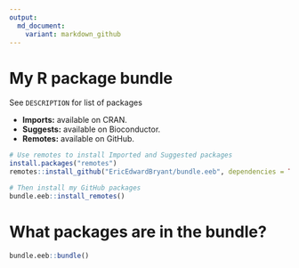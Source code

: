 ```yaml
---
output:
  md_document:
    variant: markdown_github
---
```


# My R package bundle

See `DESCRIPTION` for list of packages

- **Imports:** available on CRAN.
- **Suggests:** available on Bioconductor.
- **Remotes:** available on GitHub.

```r 
# Use remotes to install Imported and Suggested packages
install.packages("remotes")
remotes::install_github("EricEdwardBryant/bundle.eeb", dependencies = TRUE)

# Then install my GitHub packages
bundle.eeb::install_remotes()
```

# What packages are in the bundle?

```r
bundle.eeb::bundle()
```

